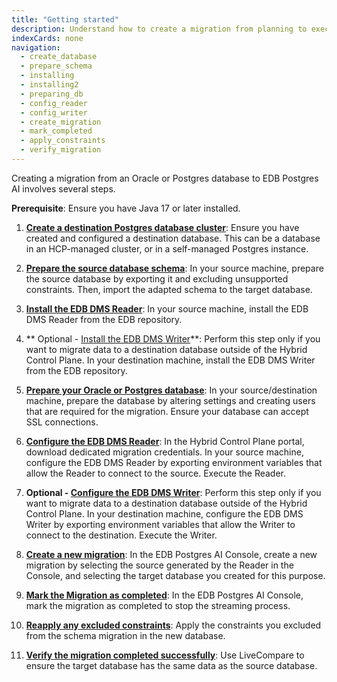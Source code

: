 ```yaml
---
title: "Getting started"
description: Understand how to create a migration from planning to execution.
indexCards: none
navigation:
  - create_database
  - prepare_schema
  - installing
  - installing2
  - preparing_db
  - config_reader
  - config_writer
  - create_migration
  - mark_completed
  - apply_constraints
  - verify_migration
---
```


Creating a migration from an Oracle or Postgres database to EDB Postgres AI involves several steps.

**Prerequisite**: Ensure you have Java 17 or later installed.

1.  **[Create a destination Postgres database cluster](create_database)**: Ensure you have created and configured a destination database. This can be a database in an HCP-managed cluster, or in a self-managed Postgres instance.

1.  **[Prepare the source database schema](prepare_schema)**: In your source machine, prepare the source database by exporting it and excluding unsupported constraints. Then, import the adapted schema to the target database.

1.  **[Install the EDB DMS Reader](installing)**: In your source machine, install the EDB DMS Reader from the EDB repository.

1.  ** Optional - [Install the EDB DMS Writer](installing2)**: Perform this step only if you want to migrate data to a destination database outside of the Hybrid Control Plane. In your destination machine, install the EDB DMS Writer from the EDB repository.

1.  **[Prepare your Oracle or Postgres database](preparing_db)**: In your source/destination machine, prepare the database by altering settings and creating users that are required for the migration. Ensure your database can accept SSL connections.

1.  **[Configure the EDB DMS Reader](config_reader)**: In the Hybrid Control Plane portal, download dedicated migration credentials. In your source machine, configure the EDB DMS Reader by exporting environment variables that allow the Reader to connect to the source. Execute the Reader.

1.  **Optional - [Configure the EDB DMS Writer](config_writer)**: Perform this step only if you want to migrate data to a destination database outside of the Hybrid Control Plane. In your destination machine, configure the EDB DMS Writer by exporting environment variables that allow the Writer to connect to the destination. Execute the Writer.

1.  **[Create a new migration](create_migration)**: In the EDB Postgres AI Console, create a new migration by selecting the source generated by the Reader in the Console, and selecting the target database you created for this purpose.

1.  **[Mark the Migration as completed](mark_completed)**: In the EDB Postgres AI Console, mark the migration as completed to stop the streaming process.

1.  **[Reapply any excluded constraints](apply_constraints)**: Apply the constraints you excluded from the schema migration in the new database.

1.  **[Verify the migration completed successfully](verify_migration)**: Use LiveCompare to ensure the target database has the same data as the source database.
